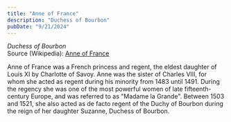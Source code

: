 ```yaml
---
title: "Anne of France"
description: "Duchess of Bourbon"
pubDate: "9/21/2024"
---
```


*Duchess of Bourbon*  
Source (Wikipedia): [Anne of France][1]

Anne of France was a French princess and regent, the eldest daughter of Louis XI by Charlotte of Savoy. Anne was the sister of Charles VIII, for whom she acted as regent during his minority from 1483 until 1491. During the regency she was one of the most powerful women of late fifteenth-century Europe, and was referred to as "Madame la Grande". Between 1503 and 1521, she also acted as de facto regent of the Duchy of Bourbon during the reign of her daughter Suzanne, Duchess of Bourbon.

[1]: https://en.wikipedia.org/wiki/Anne_of_France
